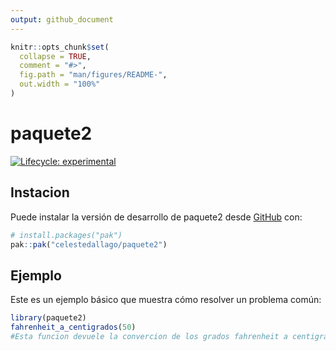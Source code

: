 ```yaml
---
output: github_document
---
```



<!-- README.md is generated from README.Rmd. Please edit that file -->

```r
knitr::opts_chunk$set(
  collapse = TRUE,
  comment = "#>",
  fig.path = "man/figures/README-",
  out.width = "100%"
)
```

# paquete2

<!-- badges: start -->
[![Lifecycle: experimental](https://img.shields.io/badge/lifecycle-experimental-orange.svg)](https://lifecycle.r-lib.org/articles/stages.html#experimental)

<!-- badges: end -->


## Instacion

Puede instalar la versión de desarrollo de paquete2 desde [GitHub](https://github.com/) con:

``` r
# install.packages("pak")
pak::pak("celestedallago/paquete2")
```

## Ejemplo

Este es un ejemplo básico que muestra cómo resolver un problema común:

```r
library(paquete2)
fahrenheit_a_centigrados(50)
#Esta funcion devuele la convercion de los grados fahrenheit a centigrados
```

